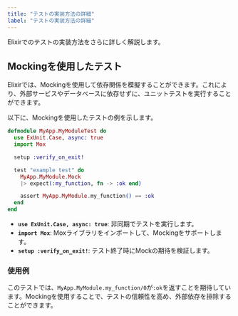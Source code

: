 ```yaml
---
title: "テストの実装方法の詳細"
label: "テストの実装方法の詳細"
---
```


Elixirでのテストの実装方法をさらに詳しく解説します。

## Mockingを使用したテスト

Elixirでは、Mockingを使用して依存関係を模擬することができます。これにより、外部サービスやデータベースに依存せずに、ユニットテストを実行することができます。

以下に、Mockingを使用したテストの例を示します。

```elixir
defmodule MyApp.MyModuleTest do
  use ExUnit.Case, async: true
  import Mox

  setup :verify_on_exit!

  test "example test" do
    MyApp.MyModule.Mock
    |> expect(:my_function, fn -> :ok end)

    assert MyApp.MyModule.my_function() == :ok
  end
end
```

- **`use ExUnit.Case, async: true`**: 非同期でテストを実行します。
- **`import Mox`**: Moxライブラリをインポートして、Mockingをサポートします。
- **`setup :verify_on_exit!`**: テスト終了時にMockの期待を検証します。

### 使用例

このテストでは、`MyApp.MyModule.my_function/0`が`:ok`を返すことを期待しています。Mockingを使用することで、テストの信頼性を高め、外部依存を排除することができます。
